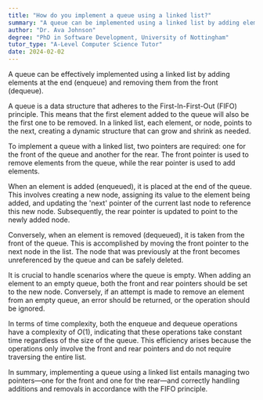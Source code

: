 ```yaml
---
title: "How do you implement a queue using a linked list?"
summary: "A queue can be implemented using a linked list by adding elements at the end and removing them from the beginning."
author: "Dr. Ava Johnson"
degree: "PhD in Software Development, University of Nottingham"
tutor_type: "A-Level Computer Science Tutor"
date: 2024-02-02
---
```


A queue can be effectively implemented using a linked list by adding elements at the end (enqueue) and removing them from the front (dequeue).

A queue is a data structure that adheres to the First-In-First-Out (FIFO) principle. This means that the first element added to the queue will also be the first one to be removed. In a linked list, each element, or node, points to the next, creating a dynamic structure that can grow and shrink as needed.

To implement a queue with a linked list, two pointers are required: one for the front of the queue and another for the rear. The front pointer is used to remove elements from the queue, while the rear pointer is used to add elements.

When an element is added (enqueued), it is placed at the end of the queue. This involves creating a new node, assigning its value to the element being added, and updating the 'next' pointer of the current last node to reference this new node. Subsequently, the rear pointer is updated to point to the newly added node.

Conversely, when an element is removed (dequeued), it is taken from the front of the queue. This is accomplished by moving the front pointer to the next node in the list. The node that was previously at the front becomes unreferenced by the queue and can be safely deleted.

It is crucial to handle scenarios where the queue is empty. When adding an element to an empty queue, both the front and rear pointers should be set to the new node. Conversely, if an attempt is made to remove an element from an empty queue, an error should be returned, or the operation should be ignored.

In terms of time complexity, both the enqueue and dequeue operations have a complexity of $O(1)$, indicating that these operations take constant time regardless of the size of the queue. This efficiency arises because the operations only involve the front and rear pointers and do not require traversing the entire list.

In summary, implementing a queue using a linked list entails managing two pointers—one for the front and one for the rear—and correctly handling additions and removals in accordance with the FIFO principle.
    